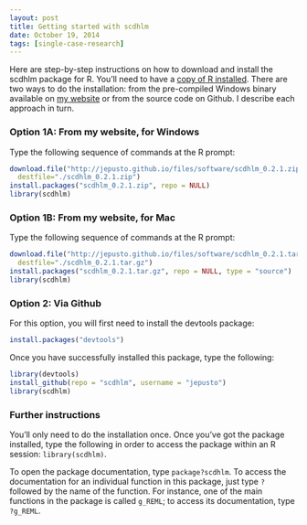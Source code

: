 ```yaml
---
layout: post
title: Getting started with scdhlm
date: October 19, 2014
tags: [single-case-research]
---
```


Here are step-by-step instructions on how to download and install the scdhlm package for R. You'll need to have a [copy of R installed](http://cran.us.r-project.org/). There are two ways to do the installation: from the pre-compiled Windows binary available on [my website]({{site.url}}/software) or from the source code on Github. I describe each approach in turn.

### Option 1A: From my website, for Windows

Type the following sequence of commands at the R prompt:

```r
download.file("http://jepusto.github.io/files/software/scdhlm_0.2.1.zip", 
  destfile="./scdhlm_0.2.1.zip")
install.packages("scdhlm_0.2.1.zip", repo = NULL)
library(scdhlm)
```

### Option 1B: From my website, for Mac

Type the following sequence of commands at the R prompt:

```r
download.file("http://jepusto.github.io/files/software/scdhlm_0.2.1.tar.gz", 
  destfile="./scdhlm_0.2.1.tar.gz")
install.packages("scdhlm_0.2.1.tar.gz", repo = NULL, type = "source")
library(scdhlm)
```

### Option 2: Via Github

For this option, you will first need to install the devtools package:
```r
install.packages("devtools")
```
Once you have successfully installed this package, type the following:
```r
library(devtools)
install_github(repo = "scdhlm", username = "jepusto")
library(scdhlm)
```

### Further instructions

You'll only need to do the installation once. Once you've got the package installed, type the following in order to access the package within an R session: `library(scdhlm)`. 

To open the package documentation, type `package?scdhlm`. To access the documentation for an individual function in this package, just type `?` followed by the name of the function. For instance, one of the main functions in the package is called `g_REML`; to access its documentation, type `?g_REML`.
